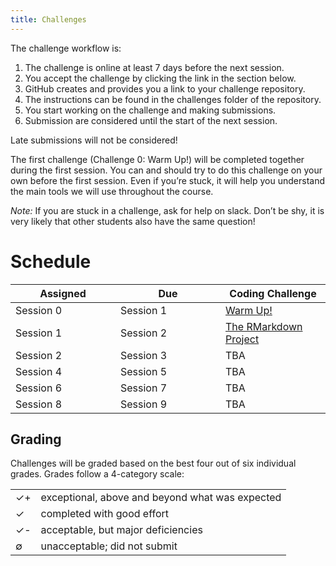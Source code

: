 ```yaml
---
title: Challenges
---
```


The challenge workflow is:

1. The challenge is online at least 7 days before the next session.
2. You accept the challenge by clicking the link in the section below.
3. GitHub creates and provides you a link to your challenge repository.
4. The instructions can be found in the challenges folder of the repository.
5. You start working on the challenge and making submissions.
6. Submission are considered until the start of the next session.

Late submissions will not be considered!


The first challenge (Challenge 0: Warm Up!) will be completed together during the first session.
You can and should try to do this challenge on your own before the first session. Even if you're stuck, it will help you understand the main tools we will use throughout the course.

*Note:* If you are stuck in a challenge, ask for help on slack. Don't be shy, it is very likely that other students also have the same question!


# Schedule

| Assigned  | Due       | Coding Challenge                         |
| -         | -         | -                                        |
| Session 0 | Session 1 | [Warm Up!](https://classroom.github.com/a/aYJBdg6P) |
| Session 1 | Session 2 | [The RMarkdown Project](https://classroom.github.com/a/d59eA_be) |
| Session 2 | Session 3 | TBA                                      |
| Session 4 | Session 5 | TBA                                      |
| Session 6 | Session 7 | TBA                                      |
| Session 8 | Session 9 | TBA                                      |

## Grading

Challenges will be graded based on the best four out of six individual grades.
Grades follow a 4-category scale:

---- -------------------------------------------------
✓+   exceptional, above and beyond what was expected
✓    completed with good effort
✓-   acceptable, but major deficiencies
∅    unacceptable; did not submit
---- -------------------------------------------------

